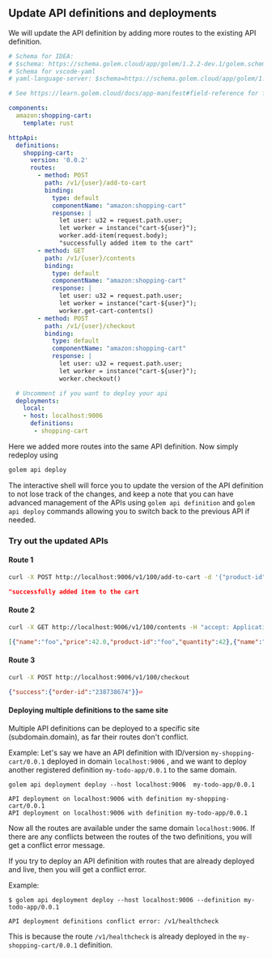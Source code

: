 ## Update API definitions and deployments

We will update the API definition by adding more routes to the existing API definition.


```yaml
# Schema for IDEA:
# $schema: https://schema.golem.cloud/app/golem/1.2.2-dev.1/golem.schema.json
# Schema for vscode-yaml
# yaml-language-server: $schema=https://schema.golem.cloud/app/golem/1.2.2-dev.1/golem.schema.json

# See https://learn.golem.cloud/docs/app-manifest#field-reference for field reference

components:
  amazon:shopping-cart:
    template: rust

httpApi:
  definitions:
    shopping-cart:
      version: '0.0.2'
      routes:
        - method: POST
          path: /v1/{user}/add-to-cart
          binding:
            type: default
            componentName: "amazon:shopping-cart"
            response: |
              let user: u32 = request.path.user;
              let worker = instance("cart-${user}");
              worker.add-item(request.body);
              "successfully added item to the cart"
        - method: GET
          path: /v1/{user}/contents
          binding:
            type: default
            componentName: "amazon:shopping-cart"
            response: |
              let user: u32 = request.path.user;
              let worker = instance("cart-${user}");
              worker.get-cart-contents()
        - method: POST
          path: /v1/{user}/checkout
          binding:
            type: default
            componentName: "amazon:shopping-cart"
            response: |
              let user: u32 = request.path.user;
              let worker = instance("cart-${user}");
              worker.checkout()

  # Uncomment if you want to deploy your api
  deployments:
    local:
    - host: localhost:9006
      definitions:
       - shopping-cart

```

Here we added more routes into the same API definition. Now simply redeploy
using

```sh
golem api deploy

```

The interactive shell will force you to update the version of the API definition to not lose track of the changes,
and keep a note that you can have advanced management of the APIs using `golem api definition` and `golem api deploy` commands
allowing you to switch back to the previous API if needed.


### Try out the updated APIs

#### Route 1
```sh
curl -X POST http://localhost:9006/v1/100/add-to-cart -d '{"product-id": "foo", "name": "foo", "price": 42, "quantity": 42}' -H "accept: application/json"
```

```json
"successfully added item to the cart
```

#### Route 2
```sh
curl -X GET http://localhost:9006/v1/100/contents -H "accept: Application/json"
```
```json
[{"name":"foo","price":42.0,"product-id":"foo","quantity":42},{"name":"foo","price":42.0,"product-id":"foo","quantity":42},{"name":"foo","price":42.0,"product-id":"foo","quantity":42},{"name":"foo","price":42.0,"product-id":"foo","quantity":42},{"name":"foo","price":42.
```

#### Route 3

```sh
curl -X POST http://localhost:9006/v1/100/checkout
```

```json
{"success":{"order-id":"238738674"}}⏎
```

#### Deploying multiple definitions to the same site

Multiple API definitions can be deployed to a specific site (subdomain.domain),
as far their routes don't conflict.

Example: Let's say we have an API definition with ID/version `my-shopping-cart/0.0.1` deployed in domain `localhost:9006` ,
and we want to deploy another registered definition `my-todo-app/0.0.1` to the same domain.

```shell copy
golem api deployment deploy --host localhost:9006  my-todo-app/0.0.1

API deployment on localhost:9006 with definition my-shopping-cart/0.0.1
API deployment on localhost:9006 with definition my-todo-app/0.0.1

```

Now all the routes are available under the same domain `localhost:9006`. If there are any conflicts between the
routes of the two definitions, you will get a conflict error message.

If you try to deploy an API definition with routes that are already deployed and live,
then you will get a conflict error.

Example:

```shell copy
$ golem api deployment deploy --host localhost:9006 --definition my-todo-app/0.0.1

API deployment definitions conflict error: /v1/healthcheck
```
This is because the route `/v1/healthcheck` is already deployed in the `my-shopping-cart/0.0.1` definition.